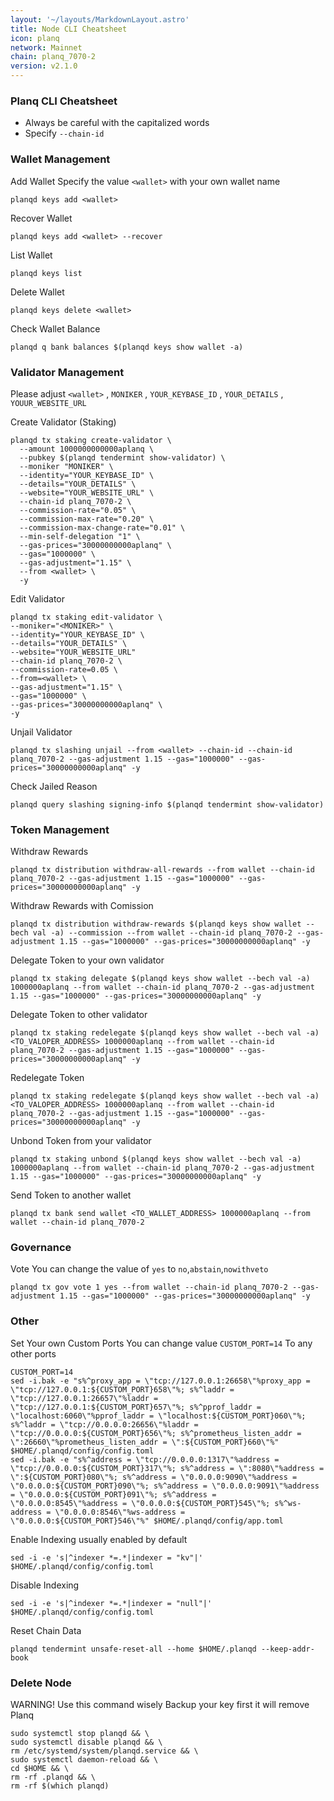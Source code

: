 ```yaml
---
layout: '~/layouts/MarkdownLayout.astro'
title: Node CLI Cheatsheet
icon: planq
network: Mainnet
chain: planq_7070-2
version: v2.1.0
---
```


### Planq CLI Cheatsheet

- Always be careful with the capitalized words
- Specify `--chain-id`

### Wallet Management

Add Wallet
Specify the value `<wallet>` with your own wallet name

```
planqd keys add <wallet>
```

Recover Wallet
```
planqd keys add <wallet> --recover
```

List Wallet
```
planqd keys list
```

Delete Wallet
```
planqd keys delete <wallet>
```

Check Wallet Balance
```
planqd q bank balances $(planqd keys show wallet -a)
```

### Validator Management

Please adjust `<wallet>` , `MONIKER` , `YOUR_KEYBASE_ID` , `YOUR_DETAILS` , `YOUUR_WEBSITE_URL`

Create Validator (Staking)
```
planqd tx staking create-validator \
  --amount 1000000000000aplanq \
  --pubkey $(planqd tendermint show-validator) \
  --moniker "MONIKER" \
  --identity="YOUR_KEYBASE_ID" \
  --details="YOUR_DETAILS" \
  --website="YOUR_WEBSITE_URL" \
  --chain-id planq_7070-2 \
  --commission-rate="0.05" \
  --commission-max-rate="0.20" \
  --commission-max-change-rate="0.01" \
  --min-self-delegation "1" \
  --gas-prices="30000000000aplanq" \
  --gas="1000000" \
  --gas-adjustment="1.15" \
  --from <wallet> \
  -y
```

Edit Validator
```
planqd tx staking edit-validator \
--moniker="<MONIKER>" \
--identity="YOUR_KEYBASE_ID" \
--details="YOUR_DETAILS" \
--website="YOUR_WEBSITE_URL"
--chain-id planq_7070-2 \
--commission-rate=0.05 \
--from=<wallet> \
--gas-adjustment="1.15" \
--gas="1000000" \
--gas-prices="30000000000aplanq" \
-y
```


Unjail Validator
```
planqd tx slashing unjail --from <wallet> --chain-id --chain-id planq_7070-2 --gas-adjustment 1.15 --gas="1000000" --gas-prices="30000000000aplanq" -y
```

Check Jailed Reason
```
planqd query slashing signing-info $(planqd tendermint show-validator)
```

### Token Management

Withdraw Rewards
```
planqd tx distribution withdraw-all-rewards --from wallet --chain-id planq_7070-2 --gas-adjustment 1.15 --gas="1000000" --gas-prices="30000000000aplanq" -y
```

Withdraw Rewards with Comission
```
planqd tx distribution withdraw-rewards $(planqd keys show wallet --bech val -a) --commission --from wallet --chain-id planq_7070-2 --gas-adjustment 1.15 --gas="1000000" --gas-prices="30000000000aplanq" -y
```

Delegate Token to your own validator
```
planqd tx staking delegate $(planqd keys show wallet --bech val -a) 1000000aplanq --from wallet --chain-id planq_7070-2 --gas-adjustment 1.15 --gas="1000000" --gas-prices="30000000000aplanq" -y
```

Delegate Token to other validator
```
planqd tx staking redelegate $(planqd keys show wallet --bech val -a) <TO_VALOPER_ADDRESS> 1000000aplanq --from wallet --chain-id planq_7070-2 --gas-adjustment 1.15 --gas="1000000" --gas-prices="30000000000aplanq" -y
```

Redelegate Token
```
planqd tx staking redelegate $(planqd keys show wallet --bech val -a) <TO_VALOPER_ADDRESS> 1000000aplanq --from wallet --chain-id planq_7070-2 --gas-adjustment 1.15 --gas="1000000" --gas-prices="30000000000aplanq" -y
```

Unbond Token from your validator
```
planqd tx staking unbond $(planqd keys show wallet --bech val -a) 1000000aplanq --from wallet --chain-id planq_7070-2 --gas-adjustment 1.15 --gas="1000000" --gas-prices="30000000000aplanq" -y
```

Send Token to another wallet
```
planqd tx bank send wallet <TO_WALLET_ADDRESS> 1000000aplanq --from wallet --chain-id planq_7070-2
```

### Governance 

Vote
You can change the value of `yes` to `no`,`abstain`,`nowithveto`

```
planqd tx gov vote 1 yes --from wallet --chain-id planq_7070-2 --gas-adjustment 1.15 --gas="1000000" --gas-prices="30000000000aplanq" -y
```

### Other

Set Your own Custom Ports
You can change value `CUSTOM_PORT=14` To any other ports
```
CUSTOM_PORT=14
sed -i.bak -e "s%^proxy_app = \"tcp://127.0.0.1:26658\"%proxy_app = \"tcp://127.0.0.1:${CUSTOM_PORT}658\"%; s%^laddr = \"tcp://127.0.0.1:26657\"%laddr = \"tcp://127.0.0.1:${CUSTOM_PORT}657\"%; s%^pprof_laddr = \"localhost:6060\"%pprof_laddr = \"localhost:${CUSTOM_PORT}060\"%; s%^laddr = \"tcp://0.0.0.0:26656\"%laddr = \"tcp://0.0.0.0:${CUSTOM_PORT}656\"%; s%^prometheus_listen_addr = \":26660\"%prometheus_listen_addr = \":${CUSTOM_PORT}660\"%" $HOME/.planqd/config/config.toml
sed -i.bak -e "s%^address = \"tcp://0.0.0.0:1317\"%address = \"tcp://0.0.0.0:${CUSTOM_PORT}317\"%; s%^address = \":8080\"%address = \":${CUSTOM_PORT}080\"%; s%^address = \"0.0.0.0:9090\"%address = \"0.0.0.0:${CUSTOM_PORT}090\"%; s%^address = \"0.0.0.0:9091\"%address = \"0.0.0.0:${CUSTOM_PORT}091\"%; s%^address = \"0.0.0.0:8545\"%address = \"0.0.0.0:${CUSTOM_PORT}545\"%; s%^ws-address = \"0.0.0.0:8546\"%ws-address = \"0.0.0.0:${CUSTOM_PORT}546\"%" $HOME/.planqd/config/app.toml
```

Enable Indexing usually enabled by default
```
sed -i -e 's|^indexer *=.*|indexer = "kv"|' $HOME/.planqd/config/config.toml
```

Disable Indexing
```
sed -i -e 's|^indexer *=.*|indexer = "null"|' $HOME/.planqd/config/config.toml
```

Reset Chain Data
```
planqd tendermint unsafe-reset-all --home $HOME/.planqd --keep-addr-book
```

### Delete Node

WARNING! Use this command wisely 
Backup your key first it will remove Planq

```
sudo systemctl stop planqd && \
sudo systemctl disable planqd && \
rm /etc/systemd/system/planqd.service && \
sudo systemctl daemon-reload && \
cd $HOME && \
rm -rf .planqd && \
rm -rf $(which planqd)
```
